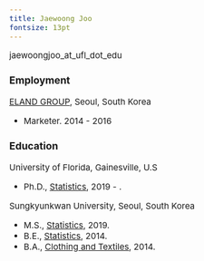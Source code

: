 ```yaml
---
title: Jaewoong Joo
fontsize: 13pt
---
```


<style type="text/css">

body, td {
   font-size: 15px;
}
pre {
  font-size: 15px
}
</style>

jaewoongjoo_at_ufl_dot_edu\

### Employment

[ELAND GROUP](http://www.eland.co.kr/en/), Seoul, South Korea

- Marketer.  2014 - 2016

### Education

University of Florida, Gainesville, U.S

- Ph.D.,  [Statistics](http://stat.ufl.edu), 2019 - .


Sungkyunkwan University, Seoul, South Korea

- M.S.,  [Statistics](http://stat.skku.edu), 2019.
- B.E.,  [Statistics](http://stat.skku.edu), 2014.
- B.A.,  [Clothing and Textiles](https://art.skku.edu/eng_art/programs/departments/fashion_intro.do), 2014.
